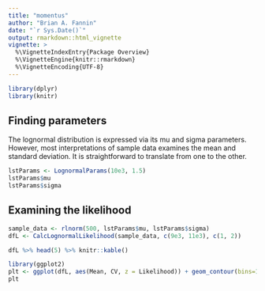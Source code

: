 ```yaml
---
title: "momentus"
author: "Brian A. Fannin"
date: "`r Sys.Date()`"
output: rmarkdown::html_vignette
vignette: >
  %\VignetteIndexEntry{Package Overview}
  %\VignetteEngine{knitr::rmarkdown}
  %\VignetteEncoding{UTF-8}
---
```


```r
library(dplyr)
library(knitr)
```

## Finding parameters

The lognormal distribution is expressed via its mu and sigma parameters. However, most interpretations of sample data examines the mean and standard deviation. It is straightforward to translate from one to the other.

```r
lstParams <- LognormalParams(10e3, 1.5)
lstParams$mu
lstParams$sigma
```

## Examining the likelihood

```r
sample_data <- rlnorm(500, lstParams$mu, lstParams$sigma)
dfL <- CalcLognormalLikelihood(sample_data, c(9e3, 11e3), c(1, 2))
```

```r
dfL %>% head(5) %>% knitr::kable()
```


```r
library(ggplot2)
plt <- ggplot(dfL, aes(Mean, CV, z = Likelihood)) + geom_contour(bins=100) # + geom_raster(aes(fill = Likelihood))
plt
```

